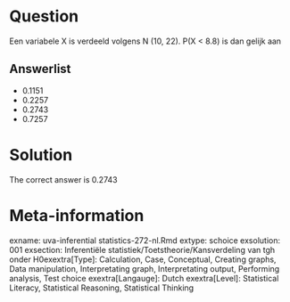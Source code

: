 Question
========

Een variabele X is verdeeld volgens N (10, 22). P(X < 8.8) is dan gelijk aan 

Answerlist
----------
* 0.1151
* 0.2257
* 0.2743
* 0.7257

Solution
========

The correct answer is  0.2743 

Meta-information
================
exname: uva-inferential statistics-272-nl.Rmd 
extype: schoice 
exsolution: 001 
exsection: Inferentiële statistiek/Toetstheorie/Kansverdeling van tgh onder H0exextra[Type]: Calculation, Case, Conceptual, Creating graphs, Data manipulation, Interpretating graph, Interpretating output, Performing analysis, Test choice 
exextra[Langauge]: Dutch 
exextra[Level]: Statistical Literacy, Statistical Reasoning, Statistical Thinking 

